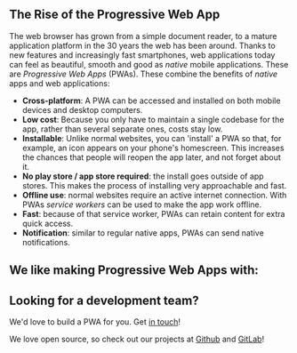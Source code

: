
## The Rise of the Progressive Web App

The web browser has grown from a simple document reader, to a mature application platform in the 30 years the web has been around.
Thanks to new features and increasingly fast smartphones, web applications today can feel as beautiful, smooth and good as _native_ mobile applications.
These are _Progressive Web Apps_ (PWAs).
These combine the benefits of _native_ apps and web applications:

- **Cross-platform**: A PWA can be accessed and installed on both mobile devices and desktop computers.
- **Low cost**: Because you only have to maintain a single codebase for the app, rather than several separate ones, costs stay low.
- **Installable**: Unlike normal websites, you can 'install' a PWA so that, for example, an icon appears on your phone's homescreen. This increases the chances that people will reopen the app later, and not forget about it.
- **No play store / app store required**: the install goes outside of app stores. This makes the process of installing very approachable and fast.
- **Offline use**: normal websites require an active internet connection. With PWAs _service workers_ can be used to make the app work offline.
- **Fast**: because of that service worker, PWAs can retain content for extra quick access.
- **Notification**: similar to regular native apps, PWAs can send native notifications.

## We like making Progressive Web Apps with:

<TechWrapperSmall>
  <TechPill technology={'react'} />
  <TechPill technology={'ruby-on-rails'} />
  <TechPill technology={'typescript'} />
</TechWrapperSmall>

## Looking for a development team?

We'd love to build a PWA for you. Get [in touch](/contact)!

<FeatureBlock title="Open Source" image="photos/thom-laptop.jpg">
<span>We love open source, so check out our projects at <a href="https://github.com/ontola/">Github</a> and <a href="https://gitlab.com/ontola/">GitLab</a>!</span>
</FeatureBlock>
